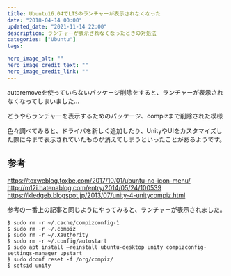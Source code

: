 ```yaml
---
title: Ubuntu16.04でLTSのランチャーが表示されなくなった
date: "2018-04-14 00:00"
updated_date: "2021-11-14 22:00"
description: ランチャーが表示されなくなったときの対処法
categories: ["Ubuntu"]
tags:

hero_image_alt: ""
hero_image_credit_text: ""
hero_image_credit_link: ""
---
```

autoremoveを使っていらないパッケージ削除をすると、ランチャーが表示されなくなってしまいました…

どうやらランチャーを表示するためのパッケージ、compizまで削除された模様

色々調べてみると、ドライバを新しく追加したり、UnityやUIをカスタマイズした際に今まで表示されていたものが消えてしまうといったことがあるようです。

## 参考
https://toxweblog.toxbe.com/2017/10/01/ubuntu-no-icon-menu/
http://m12i.hatenablog.com/entry/2014/05/24/100539
https://kledgeb.blogspot.jp/2013/07/unity-4-unitycompiz.html

参考の一番上の記事と同じようにやってみると、ランチャーが表示されました。

```
$ sudo rm -r ~/.cache/compizconfig-1
$ sudo rm -r ~/.compiz
$ sudo rm -r ~/.Xauthority
$ sudo rm -r ~/.config/autostart
$ sudo apt install –reinstall ubuntu-desktop unity compizconfig-settings-manager upstart
$ sudo dconf reset -f /org/compiz/
$ setsid unity
```